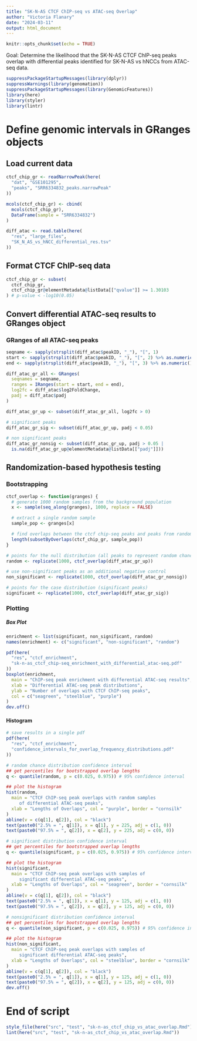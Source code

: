 ```yaml
---
title: "SK-N-AS CTCF ChIP-seq vs ATAC-seq Overlap"
author: "Victoria Flanary"
date: "2024-03-11"
output: html_document
---
```


```r
knitr::opts_chunk$set(echo = TRUE)
```

Goal: Determine the likelihood that the SK-N-AS CTCF ChIP-seq peaks overlap 
with differential peaks identified for SK-N-AS vs hNCCs from ATAC-seq data.

```r
suppressPackageStartupMessages(library(dplyr))
suppressWarnings(library(genomation))
suppressPackageStartupMessages(library(GenomicFeatures))
library(here)
library(styler)
library(lintr)
```

# Define genomic intervals in GRanges objects
## Load current data
```r
ctcf_chip_gr <- readNarrowPeak(here(
  "dat", "GSE101295",
  "peaks", "SRR6334832_peaks.narrowPeak"
))

mcols(ctcf_chip_gr) <- cbind(
  mcols(ctcf_chip_gr),
  DataFrame(sample = "SRR6334832")
)
```

```r
diff_atac <- read.table(here(
  "res", "large_files",
  "SK_N_AS_vs_hNCC_differential_res.tsv"
))
```

## Format CTCF ChIP-seq data
```r
ctcf_chip_gr <- subset(
  ctcf_chip_gr,
  ctcf_chip_gr@elementMetadata@listData[["qvalue"]] >= 1.30103
) # p-value < -log10(0.05)
```

## Convert differential ATAC-seq results to GRanges object
### GRanges of all ATAC-seq peaks
```r
seqname <- sapply(strsplit(diff_atac$peakID, "_"), "[", 1)
start <- sapply(strsplit(diff_atac$peakID, "_"), "[", 2) %>% as.numeric()
end <- sapply(strsplit(diff_atac$peakID, "_"), "[", 3) %>% as.numeric()
```

```r
diff_atac_gr_all <- GRanges(
  seqnames = seqname,
  ranges = IRanges(start = start, end = end),
  log2fc = diff_atac$log2FoldChange,
  padj = diff_atac$padj
)
```

```r
diff_atac_gr_up <- subset(diff_atac_gr_all, log2fc > 0)
```

```r
# significant peaks
diff_atac_gr_sig <- subset(diff_atac_gr_up, padj < 0.05)

# non significant peaks
diff_atac_gr_nonsig <- subset(diff_atac_gr_up, padj > 0.05 |
  is.na(diff_atac_gr_up@elementMetadata@listData[["padj"]]))
```

## Randomization-based hypothesis testing
### Bootstrapping
```r
ctcf_overlap <- function(granges) {
  # generate 1000 random samples from the background population
  x <- sample(seq_along(granges), 1000, replace = FALSE)

  # extract a single random sample
  sample_pop <- granges[x]

  # find overlaps between the ctcf chip-seq peaks and peaks from random sample
  length(subsetByOverlaps(ctcf_chip_gr, sample_pop))
}
```

```r
# points for the null distribution (all peaks to represent random chance)
random <- replicate(1000, ctcf_overlap(diff_atac_gr_up))

# use non-significant peaks as an additional negative control
non_significant <- replicate(1000, ctcf_overlap(diff_atac_gr_nonsig))

# points for the case distribution (significant peaks)
significant <- replicate(1000, ctcf_overlap(diff_atac_gr_sig))
```

### Plotting
##### Box Plot
```r
enrichment <- list(significant, non_significant, random)
names(enrichment) <- c("significant", "non-significant", "random")
```

```r
pdf(here(
  "res", "ctcf_enrichment",
  "sk-n-as_ctcf_chip-seq_enrichment_with_differential_atac-seq.pdf"
))
boxplot(enrichment,
  main = "ChIP-seq peak enrichment with differential ATAC-seq results",
  xlab = "Differential ATAC-seq peak distributions",
  ylab = "Number of overlaps with CTCF ChIP-seq peaks",
  col = c("seagreen", "steelblue", "purple")
)
dev.off()
```

#### Histogram
```r
# save results in a single pdf
pdf(here(
  "res", "ctcf_enrichment",
  "confidence_intervals_for_overlap_frequency_distributions.pdf"
))

# random chance distribution confidence interval
## get percentiles for bootstrapped overlap lengths
q <- quantile(random, p = c(0.025, 0.975)) # 95% confidence interval

## plot the histogram
hist(random,
  main = "CTCF ChIP-seq peak overlaps with random samples
     of differential ATAC-seq peaks",
  xlab = "Lengths of Overlaps", col = "purple", border = "cornsilk"
)
abline(v = c(q[1], q[2]), col = "black")
text(paste0("2.5% = ", q[1]), x = q[1], y = 225, adj = c(1, 0))
text(paste0("97.5% = ", q[2]), x = q[2], y = 225, adj = c(0, 0))

# significant distribution confidence interval
## get percentiles for bootstrapped overlap lengths
q <- quantile(significant, p = c(0.025, 0.975)) # 95% confidence interval

## plot the histogram
hist(significant,
  main = "CTCF ChIP-seq peak overlaps with samples of
     significant differential ATAC-seq peaks",
  xlab = "Lengths of Overlaps", col = "seagreen", border = "cornsilk"
)
abline(v = c(q[1], q[2]), col = "black")
text(paste0("2.5% = ", q[1]), x = q[1], y = 125, adj = c(1, 0))
text(paste0("97.5% = ", q[2]), x = q[2], y = 125, adj = c(0, 0))

# nonsignificant distribution confidence interval
## get percentiles for bootstrapped overlap lengths
q <- quantile(non_significant, p = c(0.025, 0.975)) # 95% confidence interval

## plot the histogram
hist(non_significant,
  main = "CTCF ChIP-seq peak overlaps with samples of
     significant differential ATAC-seq peaks",
  xlab = "Lengths of Overlaps", col = "steelblue", border = "cornsilk"
)
abline(v = c(q[1], q[2]), col = "black")
text(paste0("2.5% = ", q[1]), x = q[1], y = 125, adj = c(1, 0))
text(paste0("97.5% = ", q[2]), x = q[2], y = 125, adj = c(0, 0))
dev.off()
```

# End of script
```r
style_file(here("src", "test", "sk-n-as_ctcf_chip_vs_atac_overlap.Rmd"))
lint(here("src", "test", "sk-n-as_ctcf_chip_vs_atac_overlap.Rmd"))
```

